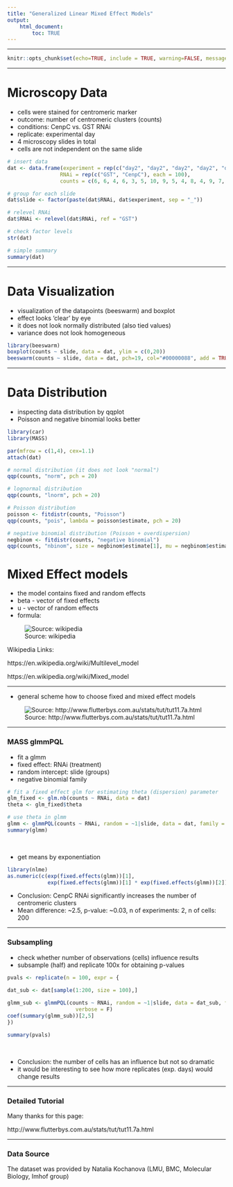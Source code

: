 ```yaml
---
title: "Generalized Linear Mixed Effect Models"
output: 
    html_document:
        toc: TRUE
---
```



<style>
a {
  font-size: 16px;
}
</style>

---


```r
knitr::opts_chunk$set(echo=TRUE, include = TRUE, warning=FALSE, message=FALSE)
```

---

# Microscopy Data

* cells were stained for centromeric marker
* outcome: number of centromeric clusters (counts)
* conditions: CenpC vs. GST RNAi
* replicate: experimental day
* 4 microscopy slides in total
* cells are not independent on the same slide

```r
# insert data
dat <- data.frame(experiment = rep(c("day2", "day2", "day2", "day2", "day2", "day2", "day2", "day2", "day2", "day2", "day2", "day2", "day2", "day2", "day2", "day2", "day2", "day2", "day2", "day2", "day2", "day2", "day2", "day2", "day2", "day2", "day2", "day2", "day2", "day2", "day2", "day2", "day2", "day2", "day2", "day2", "day2", "day2", "day2", "day2", "day2", "day2", "day2", "day2", "day2", "day2", "day2", "day2", "day2", "day2", "day1", "day1", "day1", "day1", "day1", "day1", "day1", "day1", "day1", "day1", "day1", "day1", "day1", "day1", "day1", "day1", "day1", "day1", "day1", "day1", "day1", "day1", "day1", "day1", "day1", "day1", "day1", "day1", "day1", "day1", "day1", "day1", "day1", "day1", "day1", "day1", "day1", "day1", "day1", "day1", "day1", "day1", "day1", "day1", "day1", "day1", "day1", "day1", "day1", "day1"),2),
                 RNAi = rep(c("GST", "CenpC"), each = 100),
                 counts = c(6, 6, 4, 6, 3, 5, 10, 9, 5, 4, 8, 4, 9, 7, 7, 2, 6, 9, 4, 3, 5, 4, 4, 2, 8, 4, 5, 6, 3, 7, 7, 4, 6, 3, 3, 3, 7, 5, 5, 4, 5, 5, 5, 6, 5, 3, 3, 4, 5, 5, 2, 3, 4, 4, 4, 7, 5, 4, 6, 4, 5, 4, 4, 5, 4, 4, 5, 2, 5, 4, 5, 4, 6, 10, 5, 6, 4, 11, 3, 13, 3, 6, 3, 5, 5, 4, 4, 4, 4, 6, 8, 6, 4, 11, 5, 4, 5, 1, 2, 4, 16, 6, 9, 7, 11, 12, 6, 3, 7, 8, 8, 12, 7, 9, 5, 9, 5, 10, 7, 6, 7, 19, 3, 13, 7, 6, 13, 8, 8, 11, 7, 13, 10, 6, 4, 13, 3, 4, 2, 10, 6, 8, 6, 9, 9, 5, 4, 20, 2, 5, 7, 5, 10, 4, 7, 5, 6, 3, 4, 7, 9, 8, 16, 6, 10, 8, 5, 6, 4, 11, 6, 2, 6, 8, 11, 6, 5, 8, 8, 7, 10, 9, 7, 4, 6, 8, 2, 10, 7, 8, 3, 4, 10, 13, 6, 12, 8, 1, 5, 6))

# group for each slide
dat$slide <- factor(paste(dat$RNAi, dat$experiment, sep = "_"))

# relevel RNAi
dat$RNAi <- relevel(dat$RNAi, ref = "GST")

# check factor levels
str(dat)

# simple summary
summary(dat)
```


---

# Data Visualization

* visualization of the datapoints (beeswarm) and boxplot
* effect looks 'clear' by eye
* it does not look normally distributed (also tied values)
* variance does not look homogeneous

```r
library(beeswarm)
boxplot(counts ~ slide, data = dat, ylim = c(0,20))
beeswarm(counts ~ slide, data = dat, pch=19, col="#00000088", add = TRUE)
```



---

# Data Distribution

* inspecting data distribution by qqplot
* Poisson and negative binomial looks better

```r
library(car)
library(MASS)

par(mfrow = c(1,4), cex=1.1)
attach(dat)

# normal distribution (it does not look "normal")
qqp(counts, "norm", pch = 20)

# lognormal distribution
qqp(counts, "lnorm", pch = 20)

# Poisson distribution
poisson <- fitdistr(counts, "Poisson")
qqp(counts, "pois", lambda = poisson$estimate, pch = 20)

# negative binomial distribution (Poisson + overdispersion)
negbinom <- fitdistr(counts, "negative binomial")
qqp(counts, "nbinom", size = negbinom$estimate[1], mu = negbinom$estimate[2], pch = 20)
```


# Mixed Effect models

* the model contains fixed and random effects
* beta - vector of fixed effects
* u - vector of random effects
* formula:

![Source: wikipedia](https://wikimedia.org/api/rest_v1/media/math/render/svg/e00ba9a8e13237ca374d55bb3070aebd12a5b8e4)

Wikipedia Links:

https://en.wikipedia.org/wiki/Multilevel_model

https://en.wikipedia.org/wiki/Mixed_model

---


* general scheme how to choose fixed and mixed effect models

![Source: http://www.flutterbys.com.au/stats/tut/tut11.7a.html](http://www.flutterbys.com.au/stats/tut/images/tut11.7aDecision.png)

---

### MASS glmmPQL

* fit a glmm 
* fixed effect: RNAi (treatment)
* random intercept: slide (groups)
* negative binomial family


```r
# fit a fixed effect glm for estimating theta (dispersion) parameter
glm_fixed <- glm.nb(counts ~ RNAi, data = dat)
theta <- glm_fixed$theta

# use theta in glmm
glmm <- glmmPQL(counts ~ RNAi, random = ~1|slide, data = dat, family = negative.binomial(link = "log", theta = theta))
summary(glmm)
```

<br />

* get means by exponentiation

```r
library(nlme)
as.numeric(c(exp(fixed.effects(glmm))[1], 
             exp(fixed.effects(glmm))[1] * exp(fixed.effects(glmm))[2]))
```

* Conclusion: CenpC RNAi significantly increases the number of centromeric clusters 
* Mean difference: ~2.5, p-value: ~0.03, n of experiments: 2, n of cells: 200

---

### Subsampling

* check whether number of observations (cells) influence results
* subsample (half) and replicate 100x for obtaining p-values

```r

pvals <- replicate(n = 100, expr = {
              
dat_sub <- dat[sample(1:200, size = 100),]

glmm_sub <- glmmPQL(counts ~ RNAi, random = ~1|slide, data = dat_sub, family = negative.binomial(link = "log", theta = theta),
                      verbose = F)
coef(summary(glmm_sub))[2,5]
})

summary(pvals)
```
<br />

* Conclusion: the number of cells has an influence but not so dramatic
* it would be interesting to see how more replicates (exp. days) would change results

---

### Detailed Tutorial

Many thanks for this page:

http://www.flutterbys.com.au/stats/tut/tut11.7a.html

---

### Data Source

The dataset was provided by Natalia Kochanova (LMU, BMC, Molecular Biology, Imhof group)



